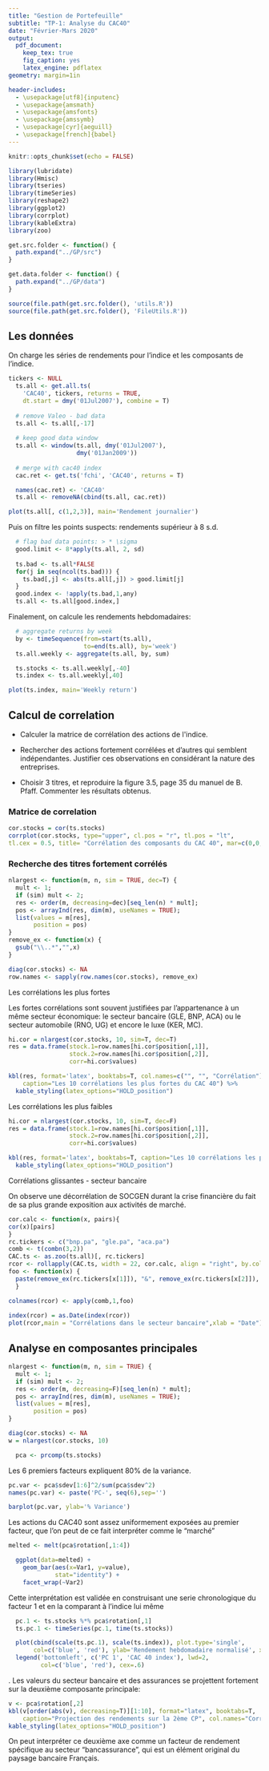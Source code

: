 ```yaml
---
title: "Gestion de Portefeuille"
subtitle: "TP-1: Analyse du CAC40"
date: "Février-Mars 2020"
output: 
  pdf_document:
    keep_tex: true
    fig_caption: yes
    latex_engine: pdflatex
geometry: margin=1in

header-includes:
  - \usepackage[utf8]{inputenc}
  - \usepackage{amsmath}
  - \usepackage{amsfonts}
  - \usepackage{amssymb}
  - \usepackage[cyr]{aeguill}
  - \usepackage[french]{babel}
---
```


```r
knitr::opts_chunk$set(echo = FALSE)
```

```r
library(lubridate)
library(Hmisc)
library(tseries)
library(timeSeries)
library(reshape2)
library(ggplot2)
library(corrplot)
library(kableExtra)
library(zoo)

get.src.folder <- function() {
  path.expand("../GP/src")
}

get.data.folder <- function() {
  path.expand("../GP/data")
}

source(file.path(get.src.folder(), 'utils.R'))
source(file.path(get.src.folder(), 'FileUtils.R'))
```


## Les données

On charge les séries de rendements pour l'indice et les composants de l'indice.

```r

tickers <- NULL
  ts.all <- get.all.ts(
    'CAC40', tickers, returns = TRUE,
    dt.start = dmy('01Jul2007'), combine = T)
  
  # remove Valeo - bad data
  ts.all <- ts.all[,-17]
  
  # keep good data window
  ts.all <- window(ts.all, dmy('01Jul2007'), 
                   dmy('01Jan2009'))
  
  # merge with cac40 index
  cac.ret <- get.ts('fchi', 'CAC40', returns = T)

  names(cac.ret) <- 'CAC40'
  ts.all <- removeNA(cbind(ts.all, cac.ret))
```

```r
plot(ts.all[, c(1,2,3)], main='Rendement journalier')
```

Puis on filtre les points suspects: rendements supérieur à 8 s.d.

```r
  # flag bad data points: > * \sigma
  good.limit <- 8*apply(ts.all, 2, sd)
  
  ts.bad <- ts.all*FALSE
  for(j in seq(ncol(ts.bad))) {
    ts.bad[,j] <- abs(ts.all[,j]) > good.limit[j]
  }
  good.index <- !apply(ts.bad,1,any)
  ts.all <- ts.all[good.index,]
```

Finalement, on calcule les rendements hebdomadaires:
  
```r
  # aggregate returns by week
  by <- timeSequence(from=start(ts.all), 
                     to=end(ts.all), by='week')
  ts.all.weekly <- aggregate(ts.all, by, sum)

  ts.stocks <- ts.all.weekly[,-40]
  ts.index <- ts.all.weekly[,40]
```
```r
plot(ts.index, main='Weekly return')
```

## Calcul de correlation

+ Calculer la matrice de corrélation des actions de l\'indice. 

+ Rechercher des actions fortement corrélées et d'autres qui semblent indépendantes. 
Justifier ces observations en considérant la nature des entreprises.

+ Choisir 3 titres, et reproduire la figure 3.5, page 35 du manuel de B. Pfaff.
Commenter les résultats obtenus.

### Matrice de correlation

```r
cor.stocks = cor(ts.stocks)
corrplot(cor.stocks, type="upper", cl.pos = "r", tl.pos = "lt",
tl.cex = 0.5, title= "Corrélation des composants du CAC 40", mar=c(0,0,1,0))
```

### Recherche des titres fortement corrélés

```r
nlargest <- function(m, n, sim = TRUE, dec=T) {
  mult <- 1;
  if (sim) mult <- 2;
  res <- order(m, decreasing=dec)[seq_len(n) * mult];
  pos <- arrayInd(res, dim(m), useNames = TRUE);
  list(values = m[res],
       position = pos)
}
remove_ex <- function(x) {
  gsub("\\..*","",x)
}

diag(cor.stocks) <- NA
row.names <- sapply(row.names(cor.stocks), remove_ex)
```

Les corrélations les plus fortes

Les fortes corrélations sont souvent justifiées par l'appartenance à un même secteur économique: le secteur bancaire (GLE, BNP, ACA) ou le secteur automobile (RNO, UG) et encore le luxe (KER, MC).

```r
hi.cor = nlargest(cor.stocks, 10, sim=T, dec=T)
res = data.frame(stock.1=row.names[hi.cor$position[,1]],
                 stock.2=row.names[hi.cor$position[,2]],
                 corr=hi.cor$values)
```
```r
kbl(res, format='latex', booktabs=T, col.names=c("", "", "Corrélation"), 
    caption="Les 10 corrélations les plus fortes du CAC 40") %>%
  kable_styling(latex_options="HOLD_position")
```

Les corrélations les plus faibles

```r
hi.cor = nlargest(cor.stocks, 10, sim=T, dec=F)
res = data.frame(stock.1=row.names[hi.cor$position[,1]],
                 stock.2=row.names[hi.cor$position[,2]],
                 corr=hi.cor$values)
```
```r
kbl(res, format='latex', booktabs=T, caption="Les 10 corrélations les plus faibles du CAC 40") %>%
  kable_styling(latex_options="HOLD_position")
```

Corrélations glissantes - secteur bancaire

On observe une décorrélation de SOCGEN durant la crise financière du fait de sa plus grande exposition aux activités de marché.

```r
cor.calc <- function(x, pairs){
cor(x)[pairs]
} 
rc.tickers <- c("bnp.pa", "gle.pa", "aca.pa")
comb <- t(combn(3,2))
CAC.ts <- as.zoo(ts.all)[, rc.tickers]
rcor <- rollapply(CAC.ts, width = 22, cor.calc, align = "right", by.column = FALSE, pairs=comb)
foo <- function(x) {
  paste(remove_ex(rc.tickers[x[1]]), "&", remove_ex(rc.tickers[x[2]]), sep=" ")
  }

colnames(rcor) <- apply(comb,1,foo)
 
index(rcor) = as.Date(index(rcor))
plot(rcor,main = "Corrélations dans le secteur bancaire",xlab = "Date")
```


## Analyse en composantes principales

```r
nlargest <- function(m, n, sim = TRUE) {
  mult <- 1;
  if (sim) mult <- 2;
  res <- order(m, decreasing=F)[seq_len(n) * mult];
  pos <- arrayInd(res, dim(m), useNames = TRUE);
  list(values = m[res],
       position = pos)
}

diag(cor.stocks) <- NA
w = nlargest(cor.stocks, 10)
```

```r
  pca <- prcomp(ts.stocks)
```
Les 6 premiers facteurs expliquent 80\% de la variance.


```r
pc.var <- pca$sdev[1:6]^2/sum(pca$sdev^2)
names(pc.var) <- paste('PC-', seq(6),sep='')
```

```r
barplot(pc.var, ylab='% Variance')
```


Les actions du CAC40 sont assez uniformement exposées au premier
facteur, que l'on peut de ce fait interpréter comme le "marché" 

```r
melted <- melt(pca$rotation[,1:4])

  ggplot(data=melted) +
    geom_bar(aes(x=Var1, y=value),
             stat="identity") +
    facet_wrap(~Var2)
```

  
Cette interprétation est validée en construisant une serie
chronologique du facteur 1 et en la comparant à l'indice lui même 

```r
  pc.1 <- ts.stocks %*% pca$rotation[,1]
  ts.pc.1 <- timeSeries(pc.1, time(ts.stocks))
```

```r
  plot(cbind(scale(ts.pc.1), scale(ts.index)), plot.type='single',
       col=c('blue', 'red'), ylab='Rendement hebdomadaire normalisé', xlab=" ")
  legend('bottomleft', c('PC 1', 'CAC 40 index'), lwd=2,
         col=c('blue', 'red'), cex=.6)
```

.
Les valeurs du secteur bancaire et des assurances se projettent
fortement sur la deuxième composante principale:


```r
v <- pca$rotation[,2]
kbl(v[order(abs(v), decreasing=T)][1:10], format="latex", booktabs=T, 
    caption="Projection des rendements sur la 2ème CP", col.names="Corrélation") %>%
kable_styling(latex_options="HOLD_position")
```

On peut interpréter ce deuxième axe comme un facteur de rendement
spécifique au
secteur "bancassurance", qui est un élément original du paysage
bancaire Français.



